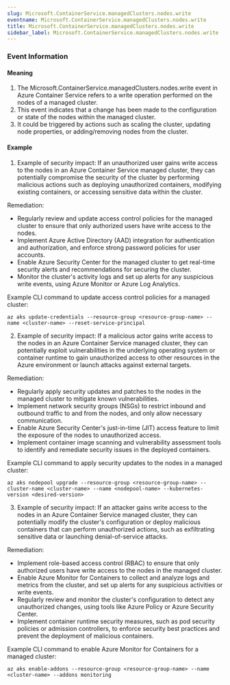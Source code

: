 ```yaml
--- 
slug: Microsoft.ContainerService.managedClusters.nodes.write
eventname: Microsoft.ContainerService.managedClusters.nodes.write
title: Microsoft.ContainerService.managedClusters.nodes.write
sidebar_label: Microsoft.ContainerService.managedClusters.nodes.write
---
```

                       
### Event Information

#### Meaning

1. The Microsoft.ContainerService.managedClusters.nodes.write event in Azure Container Service refers to a write operation performed on the nodes of a managed cluster.
2. This event indicates that a change has been made to the configuration or state of the nodes within the managed cluster.
3. It could be triggered by actions such as scaling the cluster, updating node properties, or adding/removing nodes from the cluster.

#### Example

1. Example of security impact: If an unauthorized user gains write access to the nodes in an Azure Container Service managed cluster, they can potentially compromise the security of the cluster by performing malicious actions such as deploying unauthorized containers, modifying existing containers, or accessing sensitive data within the cluster.

Remediation:
- Regularly review and update access control policies for the managed cluster to ensure that only authorized users have write access to the nodes.
- Implement Azure Active Directory (AAD) integration for authentication and authorization, and enforce strong password policies for user accounts.
- Enable Azure Security Center for the managed cluster to get real-time security alerts and recommendations for securing the cluster.
- Monitor the cluster's activity logs and set up alerts for any suspicious write events, using Azure Monitor or Azure Log Analytics.

Example CLI command to update access control policies for a managed cluster:
```
az aks update-credentials --resource-group <resource-group-name> --name <cluster-name> --reset-service-principal
```

2. Example of security impact: If a malicious actor gains write access to the nodes in an Azure Container Service managed cluster, they can potentially exploit vulnerabilities in the underlying operating system or container runtime to gain unauthorized access to other resources in the Azure environment or launch attacks against external targets.

Remediation:
- Regularly apply security updates and patches to the nodes in the managed cluster to mitigate known vulnerabilities.
- Implement network security groups (NSGs) to restrict inbound and outbound traffic to and from the nodes, and only allow necessary communication.
- Enable Azure Security Center's just-in-time (JIT) access feature to limit the exposure of the nodes to unauthorized access.
- Implement container image scanning and vulnerability assessment tools to identify and remediate security issues in the deployed containers.

Example CLI command to apply security updates to the nodes in a managed cluster:
```
az aks nodepool upgrade --resource-group <resource-group-name> --cluster-name <cluster-name> --name <nodepool-name> --kubernetes-version <desired-version>
```

3. Example of security impact: If an attacker gains write access to the nodes in an Azure Container Service managed cluster, they can potentially modify the cluster's configuration or deploy malicious containers that can perform unauthorized actions, such as exfiltrating sensitive data or launching denial-of-service attacks.

Remediation:
- Implement role-based access control (RBAC) to ensure that only authorized users have write access to the nodes in the managed cluster.
- Enable Azure Monitor for Containers to collect and analyze logs and metrics from the cluster, and set up alerts for any suspicious activities or write events.
- Regularly review and monitor the cluster's configuration to detect any unauthorized changes, using tools like Azure Policy or Azure Security Center.
- Implement container runtime security measures, such as pod security policies or admission controllers, to enforce security best practices and prevent the deployment of malicious containers.

Example CLI command to enable Azure Monitor for Containers for a managed cluster:
```
az aks enable-addons --resource-group <resource-group-name> --name <cluster-name> --addons monitoring
```


 